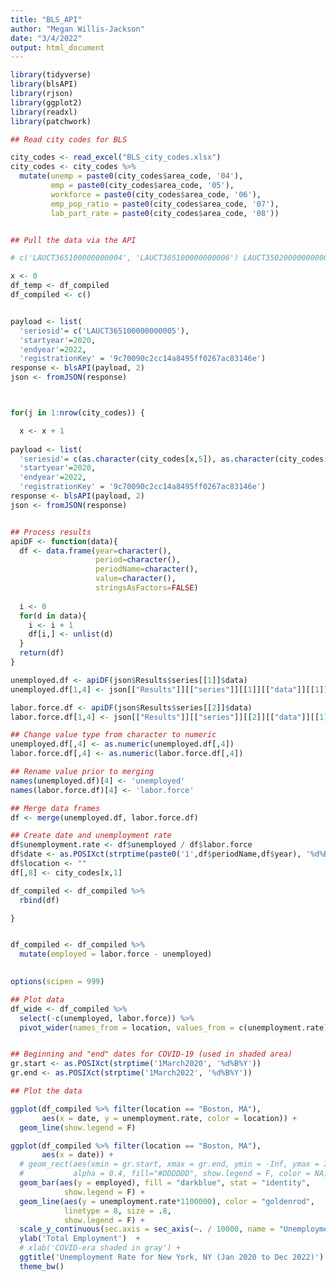 ```yaml
---
title: "BLS_API"
author: "Megan Willis-Jackson"
date: "3/4/2022"
output: html_document
---
```


```r
library(tidyverse)
library(blsAPI)
library(rjson)
library(ggplot2)
library(readxl)
library(patchwork)

```

```r
## Read city codes for BLS

city_codes <- read_excel("BLS_city_codes.xlsx")
city_codes <- city_codes %>%
  mutate(unemp = paste0(city_codes$area_code, '04'),
         emp = paste0(city_codes$area_code, '05'),
         workforce = paste0(city_codes$area_code, '06'),
         emp_pop_ratio = paste0(city_codes$area_code, '07'),
         lab_part_rate = paste0(city_codes$area_code, '08'))



```





```r
## Pull the data via the API

# c('LAUCT365100000000004', 'LAUCT365100000000006') LAUCT350200000000004

x <- 0
df_temp <- df_compiled
df_compiled <- c()


payload <- list(
  'seriesid'= c('LAUCT365100000000005'),
  'startyear'=2020,
  'endyear'=2022,
  'registrationKey' = '9c70090c2cc14a8495ff0267ac83146e')
response <- blsAPI(payload, 2)
json <- fromJSON(response)



for(j in 1:nrow(city_codes)) {

  x <- x + 1
  
payload <- list(
  'seriesid'= c(as.character(city_codes[x,5]), as.character(city_codes[x,7])),
  'startyear'=2020,
  'endyear'=2022,
  'registrationKey' = '9c70090c2cc14a8495ff0267ac83146e')
response <- blsAPI(payload, 2)
json <- fromJSON(response)


## Process results
apiDF <- function(data){
  df <- data.frame(year=character(),
                   period=character(),
                   periodName=character(),
                   value=character(),
                   stringsAsFactors=FALSE)
  
  i <- 0
  for(d in data){
    i <- i + 1
    df[i,] <- unlist(d)
  }
  return(df)
}

unemployed.df <- apiDF(json$Results$series[[1]]$data)
unemployed.df[1,4] <- json[["Results"]][["series"]][[1]][["data"]][[1]][["value"]]

labor.force.df <- apiDF(json$Results$series[[2]]$data)
labor.force.df[1,4] <- json[["Results"]][["series"]][[2]][["data"]][[1]][["value"]]

## Change value type from character to numeric
unemployed.df[,4] <- as.numeric(unemployed.df[,4])
labor.force.df[,4] <- as.numeric(labor.force.df[,4])

## Rename value prior to merging
names(unemployed.df)[4] <- 'unemployed'
names(labor.force.df)[4] <- 'labor.force'

## Merge data frames
df <- merge(unemployed.df, labor.force.df)

## Create date and unemployment rate
df$unemployment.rate <- df$unemployed / df$labor.force
df$date <- as.POSIXct(strptime(paste0('1',df$periodName,df$year), '%d%B%Y'))
df$location <- ""
df[,8] <- city_codes[x,1]

df_compiled <- df_compiled %>%
  rbind(df)

}


df_compiled <- df_compiled %>%
  mutate(employed = labor.force - unemployed)
  
```




```r
options(scipen = 999)

## Plot data
df_wide <- df_compiled %>%
  select(-c(unemployed, labor.force)) %>%
  pivot_wider(names_from = location, values_from = c(unemployment.rate))


## Beginning and "end" dates for COVID-19 (used in shaded area)
gr.start <- as.POSIXct(strptime('1March2020', '%d%B%Y'))
gr.end <- as.POSIXct(strptime('1March2022', '%d%B%Y'))

## Plot the data

ggplot(df_compiled %>% filter(location == "Boston, MA"),
       aes(x = date, y = unemployment.rate, color = location)) +
  geom_line(show.legend = F) 

ggplot(df_compiled %>% filter(location == "Boston, MA"),
       aes(x = date)) +
  # geom_rect(aes(xmin = gr.start, xmax = gr.end, ymin = -Inf, ymax = Inf),
  #           alpha = 0.4, fill="#DDDDDD", show.legend = F, color = NA) + 
  geom_bar(aes(y = employed), fill = "darkblue", stat = "identity",
            show.legend = F) +
  geom_line(aes(y = unemployment.rate*1100000), color = "goldenrod", 
            linetype = 8, size = .8,
            show.legend = F) + 
  scale_y_continuous(sec.axis = sec_axis(~. / 10000, name = "Unemployment Rate (%)")) +
  ylab('Total Employment')  + 
  # xlab('COVID-era shaded in gray') + 
  ggtitle('Unemployment Rate for New York, NY (Jan 2020 to Dec 2022)') + 
  theme_bw()

```